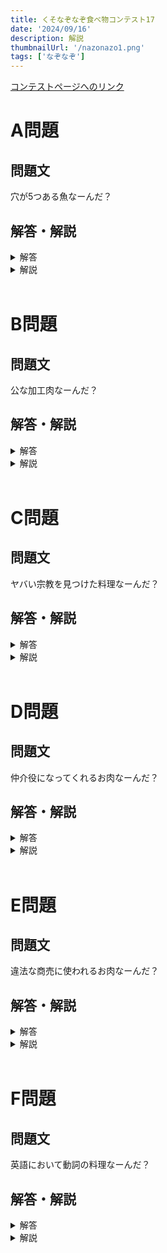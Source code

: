 ```yaml
---
title: くそなぞなぞ食べ物コンテスト17
date: '2024/09/16'
description: 解説
thumbnailUrl: '/nazonazo1.png'
tags: ['なぞなぞ']
---
```


[コンテストページへのリンク]

# A問題
## 問題文 
穴が5つある魚なーんだ？

## 解答・解説
<details>
<summary>解答</summary>

あなご

</details>

<details>
<summary>解説</summary>

穴が5つなのであなごです。

</details>

<br/>

# B問題
## 問題文 
公な加工肉なーんだ？

## 解答・解説
<details>
<summary>解答</summary>

はむ

</details>

<details>
<summary>解説</summary>

公という漢字を分解すると「ハ」と「ム」が出てくるのでハムです。

</details>

<br/>

# C問題
## 問題文 
ヤバい宗教を見つけた料理なーんだ？

## 解答・解説
<details>
<summary>解答</summary>

あらかると

</details>

<details>
<summary>解説</summary>

ヤバい宗教を言い換えるとカルトになります。カルトがつく料理を探すとアラカルトが見つかります。

</details>

<br/>

# D問題
## 問題文 
仲介役になってくれるお肉なーんだ？

## 解答・解説
<details>
<summary>解答</summary>

とりもつ

</details>

<details>
<summary>解説</summary>

「仲介する」を言い換えると「(仲を)取り持つ」になります。

</details>

<br/>

# E問題
## 問題文 
違法な商売に使われるお肉なーんだ？

## 解答・解説
<details>
<summary>解答</summary>

まるちよう

</details>

<details>
<summary>解説</summary>

違法な商売の一つに、「マルチ商法」というものがあります。

</details>

<br/>

# F問題
## 問題文 
英語において動詞の料理なーんだ？

## 解答・解説
<details>
<summary>解答</summary>

えすにつくりょうり

</details>

<details>
<summary>解説</summary>

英語では、動詞は主に主語につきます。

</details>




[コンテストページへのリンク]: https://shitforces.herokuapp.com/contest/kfc17
